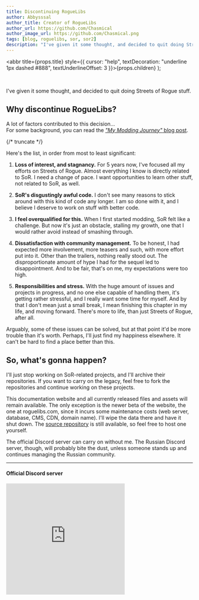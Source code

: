```yaml
---
title: Discontinuing RogueLibs
author: Abbysssal
author_title: Creator of RogueLibs
author_url: https://github.com/Chasmical
author_image_url: https://github.com/Chasmical.png
tags: [blog, roguelibs, sor, sor2]
description: "I've given it some thought, and decided to quit doing Streets of Rogue stuff. A lot of factors contributed to this decision... For some background you can read the \"My Modding Journey\" blog post. Here's the list, in order from most to least significant."
---
```


  <abbr title={props.title} style={{ cursor: "help", textDecoration: "underline 1px dashed #888", textUnderlineOffset: 3 }}>{props.children}</abbr>
);



<br/>

I've given it some thought, and decided to quit doing Streets of Rogue stuff.



## Why discontinue RogueLibs?

A lot of factors contributed to this decision...  
For some background, you can read the [*"My Modding Journey"* blog post](/blog/2024/02/03/my-modding-journey).

{/* truncate */}

Here's the list, in order from most to least significant:

1. **Loss of interest, and stagnancy.** For 5 years now, I've focused all my efforts on Streets of Rogue. Almost everything I know is directly related to SoR. I need a change of pace. I want opportunities to learn other stuff, not related to SoR, as well.

2. **SoR's disgustingly awful code.** I don't see many reasons to stick around with this kind of code any longer. I am so done with it, and I believe I deserve to work on stuff with better code.

3. **I feel overqualified for this.** When I first started modding, SoR felt like a challenge. But now it's just an obstacle, stalling my growth, one that I would rather avoid instead of smashing through.

4. **Dissatisfaction with community management.** To be honest, I had expected more involvement, more teasers and such, with more effort put into it. Other than the trailers, nothing really stood out. The disproportionate amount of hype I had for the sequel led to disappointment. And to be fair, that's on me, my expectations were too high.

5. **Responsibilities and stress.** With the huge amount of issues and projects in progress, and no one else capable of handling them, it's getting rather stressful, and I really want some time for myself. And by that I don't mean just a small break, I mean finishing this chapter in my life, and moving forward. There's more to life, than just Streets of Rogue, after all.

Arguably, some of these issues can be solved, but at that point it'd be more trouble than it's worth. Perhaps, I'll just find my happiness elsewhere. It can't be hard to find a place better than this.



## So, what's gonna happen?

I'll just stop working on SoR-related projects, and I'll archive their repositories. If you want to carry on the legacy, feel free to fork the repositories and continue working on these projects.

This documentation website and all currently released files and assets will remain available. The only exception is the newer beta of the website, the one at roguelibs.com, since it incurs some maintenance costs (web server, database, CMS, CDN, domain name). I'll wipe the data there and have it shut down. The [source repository](https://github.com/Chasmical/roguelibs-web) is still available, so feel free to host one yourself.

The official Discord server can carry on without me. The Russian Discord server, though, will probably bite the dust, unless someone stands up and continues managing the Russian community.

---

<div style={{ display: "flex", flexWrap: "wrap", justifyContent: "space-around" }}>
<div>

#### Official Discord server
<iframe src="https://canary.discord.com/widget?id=187414758536773632&theme=dark" width="320" height="300" allowtransparency="true" frameborder="0" sandbox="allow-popups allow-popups-to-escape-sandbox allow-same-origin allow-scripts" />

</div>
<div>

#### Russian Discord server
<iframe src="https://canary.discord.com/widget?id=766725034445635634&theme=dark" width="320" height="300" allowtransparency="true" frameborder="0" sandbox="allow-popups allow-popups-to-escape-sandbox allow-same-origin allow-scripts" />

</div>
</div>

---

## What will I do next?

I've been thinking a lot about more artistic and creative hobbies that I could try, such as art and writing. I&nbsp;have near-zero experience in both (I've only done simple pixel art and technical writing), but I&nbsp;guess we'll see how it works out.

As for programming, *"once a programmer, always a programmer!"* as they say.  
Need to repeat a simple mundane task on your computer thousands of times? Easy-peasy!  
Need to reliably solve some parametrized problem or build cool graphs? Yes can do!  
Something's wrong with a program? That's... investigateable and maybe fixable.  
Need a website/app/bot for a new project? Not as easy, but possible.  
An annoying ad popup on a website? *\*BOOM\** Deleted. :sunglasses:  

Since the website's repo is archived now, this blog won't be updated anymore.  
You can check on me through my [GitHub profile](https://github.com/Chasmical) or my accounts on other platforms.

<br/>
<br/>
<br/>

<span style={{ fontSize: '1.5rem', fontWeight: 'bold' }}>
  <span>And now, I bid you farewell.</span>
  <br/>
  <span>Mayhaps our paths will cross once more...</span>
</span>
